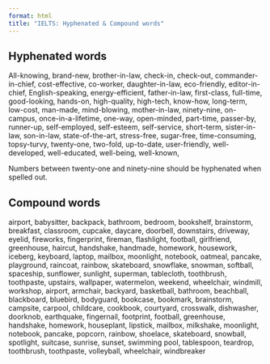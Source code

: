 ```yaml
---
format: html
title: "IELTS: Hyphenated & Compound words"
---
```


## Hyphenated words

All-knowing, brand-new, brother-in-law, check-in, check-out, commander-in-chief, cost-effective, co-worker, daughter-in-law, eco-friendly, editor-in-chief, English-speaking, energy-efficient, father-in-law, first-class, full-time, good-looking, hands-on, high-quality, high-tech, know-how, long-term, low-cost, man-made, mind-blowing, mother-in-law, ninety-nine, on-campus, once-in-a-lifetime, one-way, open-minded, part-time, passer-by, runner-up, self-employed, self-esteem, self-service, short-term, sister-in-law, son-in-law, state-of-the-art, stress-free, sugar-free, time-consuming, topsy-turvy, twenty-one, two-fold, up-to-date, user-friendly, well-developed, well-educated, well-being, well-known,


::: {.callout-tip}
Numbers between twenty-one and ninety-nine should be hyphenated when spelled out.
:::

## Compound words

airport, babysitter, backpack, bathroom, bedroom, bookshelf, brainstorm, breakfast, classroom, cupcake, daycare, doorbell, downstairs, driveway, eyelid, fireworks, fingerprint, fireman, flashlight, football, girlfriend, greenhouse, haircut, handshake, handmade, homework, housework, iceberg, keyboard, laptop, mailbox, moonlight, notebook, oatmeal, pancake, playground, raincoat, rainbow, skateboard, snowflake, snowman, softball, spaceship, sunflower, sunlight, superman, tablecloth, toothbrush, toothpaste, upstairs, wallpaper, watermelon, weekend, wheelchair, windmill, workshop, airport, armchair, backyard, basketball, bathroom, beachball, blackboard, bluebird, bodyguard, bookcase, bookmark, brainstorm, campsite, carpool, childcare, cookbook, courtyard, crosswalk, dishwasher, doorknob, earthquake, fingernail, footprint, football, greenhouse, handshake, homework, houseplant, lipstick, mailbox, milkshake, moonlight, notebook, pancake, popcorn, rainbow, shoelace, skateboard, snowball, spotlight, suitcase, sunrise, sunset, swimming pool, tablespoon, teardrop, toothbrush, toothpaste, volleyball, wheelchair, windbreaker

